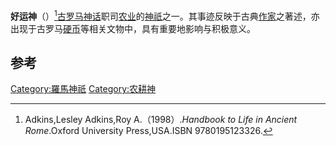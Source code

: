 {{expand|time=2013-12-02T10:54:07+00:00}}
{{Infobox deity|type=roman
| caption =好运神的相关文物
| name = 好运神
| god_of = [[农业|农业]]之神
}}
'''好运神'''（{{lang-en|Bonus Eventus}}）<ref>Adkins,Lesley Adkins,Roy A.（1998）.''Handbook to Life in Ancient Rome''.Oxford University Press,USA.ISBN 9780195123326.</ref>[[古罗马|古罗马]][[神话|神话]]职司[[农业|农业]]的[[神祇|神祇]]之一。其事迹反映于古典[[作家|作家]]之著述，亦出现于古罗马[[硬币|硬币]]等相关文物中，具有重要地影响与积极意义。

== 参考 ==
{{reflist}}

[[Category:羅馬神祇|Category:羅馬神祇]]
[[Category:农耕神|Category:农耕神]]


{{古罗马小作品}}
